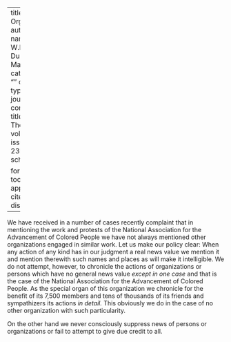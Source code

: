 
---
title: 'Other Organizations'
author:
  - name:
      given: W.E.B.
      family: Du Bois
date: Mar. 1915
categories: 
  - ""
citation: 
  type: article-journal
  container-title: The Crisis
  volume: 10
  issue: 5
  page: 233
google-scholar: true

format:
  html:
    toc: false
    appendix-cite-as: display
---



We have received in a number of cases recently complaint that in mentioning the work and protests of the National Association for the Advancement of Colored People we have not always mentioned other organizations engaged in similar work. Let us make our policy clear: When any action of any kind has in our judgment a real news value we mention it and mention therewith such names and places as will make it intelligible. We do not attempt, however, to chronicle the actions of organizations or persons which have no general news value *except in one case* and that is the case of the National Association for the Advancement of Colored People. As the special organ of this organization we chronicle for the benefit of its 7,500 members and tens of thousands of its friends and sympathizers its actions *in detail.* This obviously we do in the case of no other organization with such particularity.

On the other hand we never consciously suppress news of persons or organizations or fail to attempt to give due credit to all.

